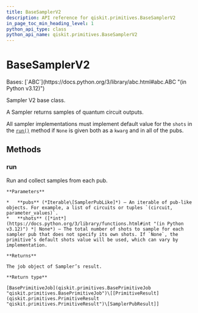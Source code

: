 ```yaml
---
title: BaseSamplerV2
description: API reference for qiskit.primitives.BaseSamplerV2
in_page_toc_min_heading_level: 1
python_api_type: class
python_api_name: qiskit.primitives.BaseSamplerV2
---
```


# BaseSamplerV2

<Class id="qiskit.primitives.BaseSamplerV2" isDedicatedPage={true} github="https://github.com/Qiskit/qiskit/tree/stable/1.1/qiskit/primitives/base/base_sampler.py#L156-L180" signature="qiskit.primitives.BaseSamplerV2">
  Bases: [`ABC`](https://docs.python.org/3/library/abc.html#abc.ABC "(in Python v3.12)")

  Sampler V2 base class.

  A Sampler returns samples of quantum circuit outputs.

  All sampler implementations must implement default value for the `shots` in the [`run()`](#qiskit.primitives.BaseSamplerV2.run "qiskit.primitives.BaseSamplerV2.run") method if `None` is given both as a `kwarg` and in all of the pubs.

  ## Methods

  ### run

  <Function id="qiskit.primitives.BaseSamplerV2.run" github="https://github.com/Qiskit/qiskit/tree/stable/1.1/qiskit/primitives/base/base_sampler.py#L165-L180" signature="abstract run(pubs, *, shots=None)">
    Run and collect samples from each pub.

    **Parameters**

    *   **pubs** (*Iterable\[SamplerPubLike]*) – An iterable of pub-like objects. For example, a list of circuits or tuples `(circuit, parameter_values)`.
    *   **shots** ([*int*](https://docs.python.org/3/library/functions.html#int "(in Python v3.12)") *| None*) – The total number of shots to sample for each sampler pub that does not specify its own shots. If `None`, the primitive’s default shots value will be used, which can vary by implementation.

    **Returns**

    The job object of Sampler’s result.

    **Return type**

    [BasePrimitiveJob](qiskit.primitives.BasePrimitiveJob "qiskit.primitives.BasePrimitiveJob")\[[PrimitiveResult](qiskit.primitives.PrimitiveResult "qiskit.primitives.PrimitiveResult")\[SamplerPubResult]]
  </Function>
</Class>

